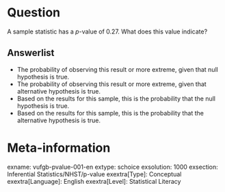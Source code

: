 Question
========
A sample statistic has a *p*-value of 0.27. What does this value indicate? 

Answerlist
----------
* The probability of observing this result or more extreme, given that null hypothesis is true. 
* The probability of observing this result or more extreme, given that alternative hypothesis is true. 
* Based on the results for this sample, this is the probability that the null hypothesis is true. 
* Based on the results for this sample, this is the probability that the alternative hypothesis is true.

Meta-information
================
exname: vufgb-pvalue-001-en
extype: schoice
exsolution: 1000
exsection: Inferential Statistics/NHST/p-value
exextra[Type]: Conceptual
exextra[Language]: English
exextra[Level]: Statistical Literacy